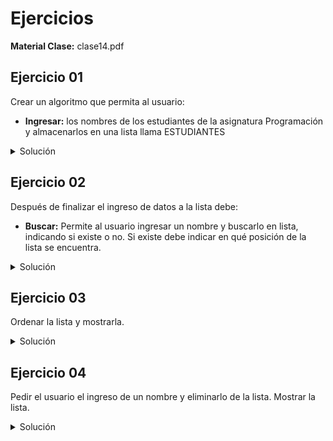 
# Ejercicios
**Material Clase:** <ExternalLink href="/inacap/ti3v11/docs/clase14.pdf">clase14.pdf</ExternalLink>

## Ejercicio 01

Crear un algoritmo que permita al usuario: 
- **Ingresar:** los nombres de los estudiantes de la asignatura Programación y almacenarlos en una lista llama ESTUDIANTES

<details>
    <summary>Solución</summary>

**Opción 1:** Ingreso manual
```python
estudiantes = []

nombre = input('ingrese nombre: ')
estudiantes.append(nombre)

nombre = input('ingrese nombre: ')
estudiantes.append(nombre)

nombre = input('ingrese nombre: ')
estudiantes.append(nombre)

nombre = input('ingrese nombre: ')
estudiantes.append(nombre)

nombre = input('ingrese nombre: ')
estudiantes.append(nombre)

print()
print(f'estudiantes = {estudiantes}')
```

**Opción 2:** utilizando "for()"

```python
estudiantes = []

for i in range(5):
	nombre = input('ingrese nombre: ')
	estudiantes.append(nombre)

print()
print(f'estudiantes = {estudiantes}')
```

**Opción 3:** utilizando "compresión de listas"
```python
estudiantes = [input('ingrese nombre: ') for i in range(5)]

print()
print(f'estudiantes = {estudiantes}')
```
</details>

## Ejercicio 02

Después de finalizar el ingreso de datos a la lista debe:

- **Buscar:** Permite al usuario ingresar un nombre y buscarlo en lista, indicando si existe o no. Si existe debe indicar en qué posición de la lista se encuentra.

<details>
    <summary>Solución</summary>

**Opción 1:** utilizando if-else

```python
# ingresar nombre de estudiantes
estudiantes = [input('ingrese nombre: ') for i in range(5)]

# buscar nombre
nombreBuscar = input("ingrese nombre a buscar: ")

if (nombreBuscar in estudiantes):
    print(f'Sí está, en la posición {estudiantes.index(nombreBuscar)}')
else:
    print('No está')
```

**Opción 2:** utilizando "if-ternario"
```python
# ingresar nombre de estudiantes
estudiantes = [input('ingrese nombre: ') for i in range(5)]

# buscar nombre
nombreBuscar = input("ingrese nombre a buscar: ")

print(f'Si está, en la posición {estudiantes.index(nombreBuscar)}') if (nombreBuscar in estudiantes) else print('No está')
```
</details>

## Ejercicio 03

Ordenar la lista y mostrarla.

<details>
    <summary>Solución</summary>

**Opción 1:** utilizando "sort()"
```python
# ingresar nombre de estudiantes
estudiantes = [input('ingrese nombre: ') for i in range(5)]

# ordenar lista y mostrarla
estudiantes.sort()
print(estudiantes)
```

**Opción 2:** utilizando "sorted()"
```python
# ingresar nombre de estudiantes
estudiantes = [input('ingrese nombre: ') for i in range(5)]

# ordenar lista y mostrarla
print(sorted(estudiantes))
```
</details>

## Ejercicio 04

Pedir el usuario el ingreso de un nombre y eliminarlo de la lista. Mostrar la lista.

<details>
    <summary>Solución</summary>
<br/>
```python
# ingresar nombre de estudiantes
estudiantes = [input('ingrese nombre: ') for i in range(5)]

# eliminar nombre y mostrar lista
eliminarNombre = input('Ingrese nombre para eliminar: ')

if (eliminarNombre in estudiantes):
    estudiantes.remove(eliminarNombre)
    print(f'se ha eliminado el nombre: {eliminarNombre}')
else:
    print('el nombre no está en la lista')

print(estudiantes)
```
</details>